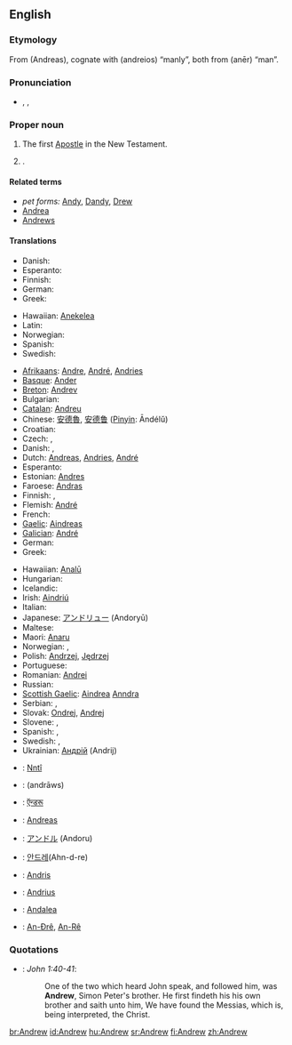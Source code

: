 ==English==

===Etymology===
From {{AGr.}} '''{{polytonic|[[Ἀνδρέας]]}}''' (Andreas), cognate with '''{{polytonic|[[ανδρεῖος]]}}''' (andreios) “manly”, both from '''{{polytonic|[[ἀνήρ]]}}''' (anēr) “man”.

===Pronunciation===
* {{enPR|ăn'dro͞o}}, {{IPA|/ˈændruː/}}, {{SAMPA|/"{ndru:/}}

===Proper noun===
{{en-proper noun}}

# {{biblical character}} The first [[Apostle]] in the New Testament.
# {{given name|male}}.

====Related terms====
* ''pet forms:'' [[Andy]], [[Dandy]], [[Drew]]
* [[Andrea]] {{italbrac|feminine}}
* [[Andrews]] {{italbrac|surname}}

====Translations====
{{trans-top|the Apostle}}
* Danish: {{t-|da|Andreas}}
* Esperanto: {{t-|eo|Andreo|xs=Esperanto}}
* Finnish: {{t+|fi|Andreas}}
* German: {{t+|de|Andreas}}
* Greek: {{t+|el|Ανδρέας|m|tr=Andréas|sc=Grek}}
{{trans-mid}}
* Hawaiian: [[Anekelea]]
* Latin: {{t-|la|Andreas}}
* Norwegian: {{t-|no|Andreas}}
* Spanish: {{t+|es|Andrea|alt=Andreas}}
* Swedish: {{t+|sv|Andreas}}
{{trans-bottom}}

{{trans-top|male given name}}<!--DON'T ADD PET FORMS, NOT EVEN IN BRACKETS!-->
* [[Afrikaans]]: [[Andre]], [[André]], [[Andries]]
* [[Basque]]: [[Ander]]<!--add to Basque entry: pet form Andere-->
* [[Breton]]: [[Andrev]]<!--add to Breton entry: pet from Drev-->
* Bulgarian: {{t-|bg|Андрей|tr=Andrei|sc=Cyrl}}
* [[Catalan]]: [[Andreu]]
* Chinese: [[安德魯]], [[安德鲁]] ([[Pinyin]]: Āndélǔ)
* Croatian: {{t-|hr|Andrija}}
* Czech: {{t-|cs|Ondřej|m}}, {{t-|cs|Andrej|m}}
* Danish: {{t-|da|Andreas}}, {{t-|da|Anders}}
* Dutch: [[Andreas]], [[Andries]], [[André]]
* Esperanto: {{t-|eo|Andreo|xs=Esperanto}}
* Estonian: [[Andres]]
* Faroese: [[Andras]]
* Finnish: {{t+|fi|Antero}}, {{t+|fi|Antti}}
* Flemish: [[André]]
* French: {{t-|fr|André}}
* [[Gaelic]]: [[Aindreas]]
* [[Galician]]: [[André ]]<!-- add to Galician entry: pet forms Andel, Arandl, Arander-->
* German: {{t+|de|Andreas}}
* Greek: {{t+|el|Ανδρέας|m|tr=Andréas|sc=Grek}}
{{trans-mid}}
* Hawaiian: [[Analū]]
* Hungarian: {{t-|hu|András}}
* Icelandic: {{t+|is|Andrés}}
* Irish: [[Aindriú]]
* Italian: {{t+|it|Andrea}}
* Japanese: [[アンドリュー]] (Andoryū)
* Maltese: {{t-|mt|Indri|xs=Maltese}}
* Maori: [[Anaru]]
* Norwegian: {{t-|no|Andreas}}, {{t-|no|Anders}}
* Polish: [[Andrzej]], [[Jędrzej]] {{italbrac|old Polish}}
* Portuguese: {{t-|pt|André}}
* Romanian: [[Andrei]]
* Russian: {{t+|ru|Андрей|tr=Andrei|sc=Cyrl}}
* [[Scottish Gaelic]]: [[Aindrea]] [[Anndra]]
* Serbian: {{t+|sr|Andrija}}, {{t-|sr|Andrej}}
* Slovak: [[Ondrej]], [[Andrej#Slovak|Andrej]]
* Slovene: {{t+|sl|Andrej}}, {{t-|sl|Ande}}
* Spanish: {{t+|es|Andrés}}, {{t-|es|Andreas}}
* Swedish: {{t+|sv|Anders}}, {{t+|sv|Andreas}}
* Ukrainian: [[Андрiй]] (Andrij)
{{trans-bottom}}

{{checktrans-top}}
* {{ttbc|Amuzgo}}: [[Nntî]]
* {{ttbc|Arabic}}: {{Arab|[[اندراوس]]}} (andrāws)
* {{ttbc|Hindi}}: [[ऍन्डरू]]
* {{ttbc|Indonesian}}: [[Andreas]]
* {{ttbc|Japanese}}: [[アンドル]] (Andoru)
{{checktrans-mid}}
* {{ttbc|Korean}}: [[안드레]](Ahn-d-re)
* {{ttbc|Latvian}}: [[Andris]]
* {{ttbc|Lithuanian}}: [[Andrius]]
* {{ttbc|Swahili}}: [[Andalea]]
* {{ttbc|Vietnamese}}: [[An-Đrê]], [[An-Rê]]
{{checktrans-bottom}}

===Quotations===
*{{RQ:Authorized Version}}: ''John 1:40-41'':
*:One of the two which heard John speak, and followed him, was '''Andrew''', Simon Peter's brother. He first findeth his his own brother and saith unto him, We have found the Messias, which is, being interpreted, the Christ.

[[br:Andrew]]
[[id:Andrew]]
[[hu:Andrew]]
[[sr:Andrew]]
[[fi:Andrew]]
[[zh:Andrew]]